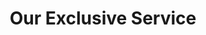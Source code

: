 ---
title: "Our Exclusive Service"
info: "Save your precious time for finding a solution."
action_btn:
  enable: true
  label: "Contact us now"
  link: "/work"
---
